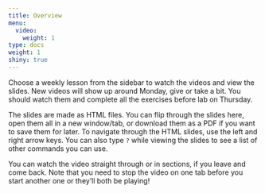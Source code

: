 ```yaml
---
title: Overview
menu:
  video:
    weight: 1
type: docs
weight: 1
shiny: true
---
```

Choose a weekly lesson from the sidebar to watch the videos and view the slides. New videos will show up around Monday, give or take a bit. You should watch them and complete all the exercises before lab on Thursday.

The slides are made as  HTML files. You can flip through the slides here, open them all in a new window/tab, or download them as a PDF if you want to save them for later. To navigate through the HTML slides, use the left and right arrow keys. You can also type `?` while viewing the slides to see a list of other commands you can use.

You can watch the video straight through or in sections, if you leave and come back. Note that you need to stop the video on one tab before you start another one or they'll both be playing!